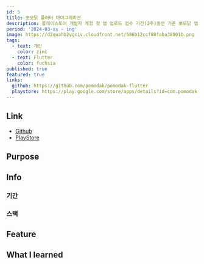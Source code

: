 ```yaml
---
id: 5
title: 뽀모닭 플러터 마이그레이션
description: 플레이스토어 개발자 계정 첫 앱 업로드 검수 기간(2주)동안 기존 뽀모닭 앱을 플러터로 마이그레이션하였습니다. 기존 앱의 기능을 최대한 유지하면서 플러터의 장점을 살려 개선하였습니다. 현재 기존 PWA를 버전업하여 배포 완료되었습니다.
period: '2024-03-xx ~ ing'
image: https://d2quahb2ygxiv.cloudfront.net/586b12ccf80faba38501b.png
tags:
  - text: 개인
    color: zinc
  - text: Flutter
    color: fuchsia
published: true
featured: true
links:
  github: https://github.com/pomodak/pomodak-flutter
  playstore: https://play.google.com/store/apps/details?id=com.pomodak.twa&hl=en-US&ah=I8yoP2zHmGifsLssApP5t8F_PYU
---
```


## Link

- [Github](https://github.com/pomodak/pomodak-flutter)
- [PlayStore](https://play.google.com/store/apps/details?id=com.pomodak.twa&hl=en-US&ah=I8yoP2zHmGifsLssApP5t8F_PYU)

## Purpose

## Info

### 기간

### 스택

## Feature

## What I learned
